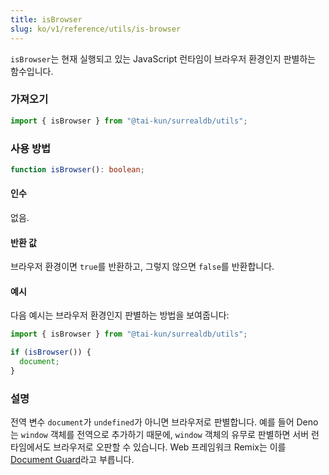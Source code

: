 ```yaml
---
title: isBrowser
slug: ko/v1/reference/utils/is-browser
---
```


`isBrowser`는 현재 실행되고 있는 JavaScript 런타임이 브라우저 환경인지 판별하는 함수입니다.

### 가져오기

```ts
import { isBrowser } from "@tai-kun/surrealdb/utils";
```

### 사용 방법

```ts
function isBrowser(): boolean;
```

#### 인수

없음.

#### 반환 값

브라우저 환경이면 `true`를 반환하고, 그렇지 않으면 `false`를 반환합니다.

#### 예시

다음 예시는 브라우저 환경인지 판별하는 방법을 보여줍니다:

```ts
import { isBrowser } from "@tai-kun/surrealdb/utils";

if (isBrowser()) {
  document;
}
```

### 설명

전역 변수 `document`가 `undefined`가 아니면 브라우저로 판별합니다. 예를 들어 Deno는 `window` 객체를 전역으로 추가하기 때문에, `window` 객체의 유무로 판별하면 서버 런타임에서도 브라우저로 오판할 수 있습니다. Web 프레임워크 Remix는 이를 [Document Guard](https://remix.run/docs/en/main/guides/constraints#document-guard)라고 부릅니다.
